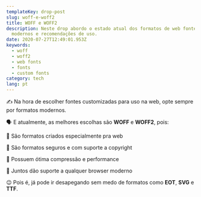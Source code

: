 ```yaml
---
templateKey: drop-post
slug: woff-e-woff2
title: WOFF e WOFF2
description: Neste drop abordo o estado atual dos formatos de web fontes
  modernos e recomendações de uso.
date: 2020-07-27T12:49:01.953Z
keywords:
  - woff
  - woff2
  - web fonts
  - fonts
  - custom fonts
category: tech
lang: pt
---
```


<Drop>

✍️ Na hora de escolher fontes customizadas para uso na web, opte sempre por formatos modernos.

🗣 E atualmente, as melhores escolhas são **WOFF** e **WOFF2**, pois:

🎨 São formatos criados especialmente pra web

🎨 São formatos seguros e com suporte a copyright

🎨 Possuem ótima compressão e performance

🎨 Juntos dão suporte a qualquer browser moderno

😉 Pois é, já pode ir desapegando sem medo de formatos como **EOT**, **SVG** e **TTF**.

</Drop>